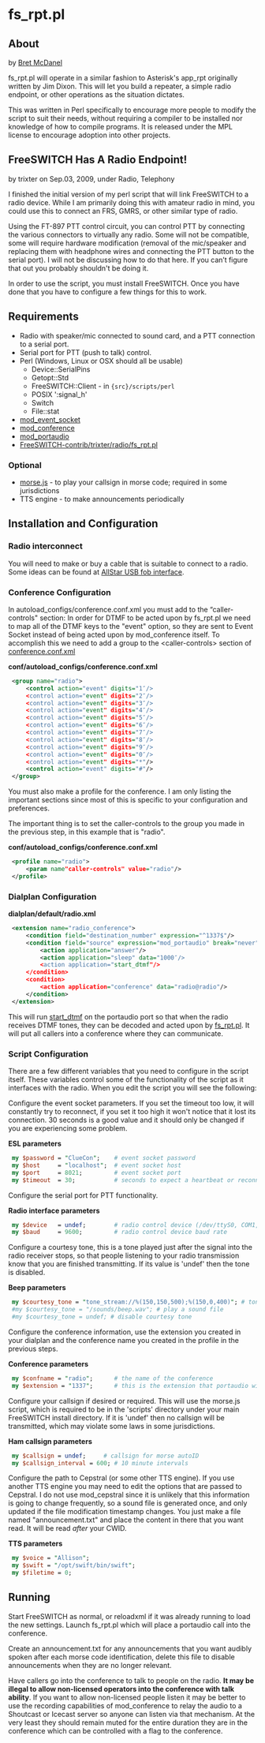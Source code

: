 
# fs_rpt.pl 

 

## About

by [Bret McDanel](https://freeswitch.org/confluence/display/~trixter)

fs\_rpt.pl will operate in a similar fashion to Asterisk's app\_rpt originally written by Jim Dixon. This will let you build a repeater, a simple radio endpoint, or other operations as the situation dictates.

This was written in Perl specifically to encourage more people to modify the script to suit their needs, without requiring a compiler to be installed nor knowledge of how to compile programs. It is released under the MPL license to encourage adoption into other projects.

## FreeSWITCH Has A Radio Endpoint!

by trixter on Sep.03, 2009, under Radio, Telephony

I finished the initial version of my perl script that will link FreeSWITCH to a radio device. While I am primarily doing this with amateur radio in mind, you could use this to connect an FRS, GMRS, or other similar type of radio.

Using the FT-897 PTT control circuit, you can control PTT by connecting the various connectors to virtually any radio. Some will not be compatible, some will require hardware modification (removal of the mic/speaker and replacing them with headphone wires and connecting the PTT button to the serial port). I will not be discussing how to do that here. If you can’t figure that out you probably shouldn't be doing it.

In order to use the script, you must install FreeSWITCH. Once you have done that you have to configure a few things for this to work.

## Requirements

* Radio with speaker/mic connected to sound card, and a PTT connection to a serial port.
* Serial port for PTT (push to talk) control.
* Perl (Windows, Linux or OSX should all be usable)  
   * Device::SerialPins  
   * Getopt::Std  
   * FreeSWITCH::Client - in `{src}/scripts/perl `
   * POSIX ':signal\_h'  
   * Switch  
   * File::stat
* [mod\_event\_socket](../Modules/mod_event_socket_1048924.mdx#11-acl)
* [mod\_conference](../Modules/mod_conference_3965534.mdx#list)
* [mod\_portaudio](../Modules/mod_portaudio_9634724.mdx#about)
* [FreeSWITCH-contrib/trixter/radio/fs\_rpt.pl](https://freeswitch.org/stash/projects/FS/repos/freeswitch-contrib/browse/trixter/radio)

### Optional

* [morse.js](https://freeswitch.org/stash/projects/FS/repos/freeswitch-contrib/browse/trixter/radio/morse.js) \- to play your callsign in morse code; required in some jurisdictions
* TTS engine - to make announcements periodically

## Installation and Configuration

### Radio interconnect

You will need to make or buy a cable that is suitable to connect to a radio. Some ideas can be found at [AllStar USB fob interface](http://docs.allstarlink.org/drupal/node/95).

### Conference Configuration

In autoload\_configs/conference.conf.xml you must add to the “caller-controls" section: In order for DTMF to be acted upon by fs\_rpt.pl we need to map all of the DTMF keys to the "event" option, so they are sent to Event Socket instead of being acted upon by mod\_conference itself. To accomplish this we need to add a group to the \<caller-controls> section of [conference.conf.xml](../Modules/mod_conference_3965534.mdx#list)

**conf/autoload\_configs/conference.conf.xml**

```xml
 <group name="radio">
     <control action="event" digits="1″/>
     <control action="event" digits="2″/>
     <control action="event" digits="3″/>
     <control action="event" digits="4″/>
     <control action="event" digits="5″/>
     <control action="event" digits="6″/>
     <control action="event" digits="7″/>
     <control action="event" digits="8″/>
     <control action="event" digits="9″/>
     <control action="event" digits="0″/>
     <control action="event" digits="*"/>
     <control action="event" digits="#"/>
 </group>
```

You must also make a profile for the conference. I am only listing the important sections since most of this is specific to your configuration and preferences.

The important thing is to set the caller-controls to the group you made in the previous step, in this example that is "radio".

**conf/autoload\_configs/conference.conf.xml**

```xml
 <profile name="radio">
     <param name"caller-controls" value="radio"/>
 </profile>
```

### Dialplan Configuration

**dialplan/default/radio.xml**

```xml
 <extension name="radio_conference">
     <condition field="destination_number" expression="^1337$"/>
     <condition field="source" expression="mod_portaudio" break="never">
         <action application="answer"/>
         <action application="sleep" data="1000″/>
         <action application="start_dtmf"/>
     </condition>
     <condition>
         <action application="conference" data="radio@radio"/>
     </condition>
 </extension>
```

This will run [start\_dtmf](../Modules/mod-dptools/6587132.mdx#0-about) on the portaudio port so that when the radio receives DTMF tones, they can be decoded and acted upon by [fs\_rpt.pl](http://fs%5Frpt.pl). It will put all callers into a conference where they can communicate.

### Script Configuration

There are a few different variables that you need to configure in the script itself. These variables control some of the functionality of the script as it interfaces with the radio. When you edit the script you will see the following:

Configure the event socket parameters. If you set the timeout too low, it will constantly try to reconnect, if you set it too high it won't notice that it lost its connection. 30 seconds is a good value and it should only be changed if you are experiencing some problem.

**ESL parameters**

```perl
 my $password = "ClueCon";    # event socket password
 my $host     = "localhost";  # event socket host
 my $port     = 8021;         # event socket port
 my $timeout  = 30;           # seconds to expect a heartbeat or reconnect
```

Configure the serial port for PTT functionality.

**Radio interface parameters**

```perl
 my $device   = undef;        # radio control device (/dev/ttyS0, COM1, etc)
 my $baud     = 9600;         # radio control device baud rate
```

Configure a courtesy tone, this is a tone played just after the signal into the radio receiver stops, so that people listening to your radio transmission know that you are finished transmitting. If its value is 'undef' then the tone is disabled.

**Beep parameters**

```perl
 my $courtesy_tone = "tone_stream://%(150,150,500);%(150,0,400)"; # tone played before releasing PTT           
 #my $courtesy_tone = "/sounds/beep.wav"; # play a sound file
 #my $courtesy_tone = undef; # disable courtesy tone
```

Configure the conference information, use the extension you created in your dialplan and the conference name you created in the profile in the previous steps.

**Conference parameters**

```perl
 my $confname = "radio";      # the name of the conference
 my $extension = "1337";      # this is the extension that portaudio will call to join the radio conference
```

Configure your callsign if desired or required. This will use the morse.js script, which is required to be in the 'scripts' directory under your main FreeSWITCH install directory. If it is 'undef' then no callsign will be transmitted, which may violate some laws in some jurisdictions.

**Ham callsign parameters**

```perl
 my $callsign = undef;     # callsign for morse autoID
 my $callsign_interval = 600; # 10 minute intervals
```

Configure the path to Cepstral (or some other TTS engine). If you use another TTS engine you may need to edit the options that are passed to Cepstral. I do not use mod\_cepstral since it is unlikely that this information is going to change frequently, so a sound file is generated once, and only updated if the file modification timestamp changes. You just make a file named "announcement.txt" and place the content in there that you want read. It will be read _after_ your CWID.

**TTS parameters**

```perl
 my $voice = "Allison";
 my $swift = "/opt/swift/bin/swift";
 my $filetime = 0;
```

## Running

Start FreeSWITCH as normal, or reloadxml if it was already running to load the new settings. Launch fs\_rpt.pl which will place a portaudio call into the conference.

Create an announcement.txt for any announcements that you want audibly spoken after each morse code identification, delete this file to disable announcements when they are no longer relevant.

Have callers go into the conference to talk to people on the radio. **It may be illegal to allow non-licensed operators into the conference with talk ability**. If you want to allow non-licensed people listen it may be better to use the recording capabilities of mod\_conference to relay the audio to a Shoutcast or Icecast server so anyone can listen via that mechanism. At the very least they should remain muted for the entire duration they are in the conference which can be controlled with a flag to the conference.


